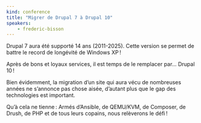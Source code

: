 ```yaml
---
kind: conference
title: "Migrer de Drupal 7 à Drupal 10"
speakers:
    - frederic-bisson
---
```


Drupal 7 aura été supporté 14 ans (2011-2025). Cette version se permet de battre le record de longévité de Windows XP !

Après de bons et loyaux services, il est temps de le remplacer par… Drupal 10 !

Bien évidemment, la migration d’un site qui aura vécu de nombreuses années ne s’annonce pas chose aisée, d’autant plus que le gap des technologies est important.

Qu’à cela ne tienne : Armés d’Ansible, de QEMU/KVM, de Composer, de Drush, de PHP et de tous leurs copains, nous relèverons le défi !
